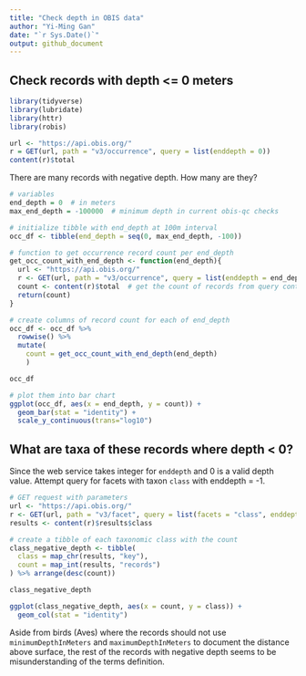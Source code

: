 ```yaml
---
title: "Check depth in OBIS data"
author: "Yi-Ming Gan"
date: "`r Sys.Date()`"
output: github_document
---
```


## Check records with depth <= 0 meters


```r
library(tidyverse)
library(lubridate)
library(httr)
library(robis)

url <- "https://api.obis.org/"
r = GET(url, path = "v3/occurrence", query = list(enddepth = 0))
content(r)$total
```

There are many records with negative depth. How many are they?

```r
# variables
end_depth = 0  # in meters
max_end_depth = -100000  # minimum depth in current obis-qc checks

# initialize tibble with end_depth at 100m interval
occ_df <- tibble(end_depth = seq(0, max_end_depth, -100))

# function to get occurrence record count per end_depth
get_occ_count_with_end_depth <- function(end_depth){
  url <- "https://api.obis.org/"
  r <- GET(url, path = "v3/occurrence", query = list(enddepth = end_depth))
  count <- content(r)$total  # get the count of records from query content
  return(count)
}

# create columns of record count for each of end_depth
occ_df <- occ_df %>%
  rowwise() %>%
  mutate(
    count = get_occ_count_with_end_depth(end_depth)
    )

occ_df

# plot them into bar chart
ggplot(occ_df, aes(x = end_depth, y = count)) + 
  geom_bar(stat = "identity") +
  scale_y_continuous(trans="log10")
```

## What are taxa of these records where depth < 0?

Since the web service takes integer for `enddepth` and 0 is a valid depth value. Attempt query for facets with taxon `class` with enddepth = -1.

```r
# GET request with parameters
url <- "https://api.obis.org/"
r <- GET(url, path = "v3/facet", query = list(facets = "class", enddepth = -1))
results <- content(r)$results$class

# create a tibble of each taxonomic class with the count
class_negative_depth <- tibble(
  class = map_chr(results, "key"),
  count = map_int(results, "records")
) %>% arrange(desc(count))

class_negative_depth

ggplot(class_negative_depth, aes(x = count, y = class)) + 
  geom_col(stat = "identity")

```

Aside from birds (Aves) where the records should not use `minimumDepthInMeters` and `maximumDepthInMeters` to document the distance above surface, the rest of the records with negative depth seems to be misunderstanding of the terms definition.


